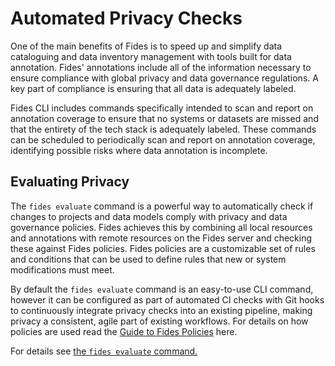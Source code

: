 # Automated Privacy Checks

One of the main benefits of Fides is to speed up and simplify data cataloguing and data inventory management with tools built for data annotation. Fides' annotations include all of the information necessary to ensure compliance with global privacy and data governance regulations. A key part of compliance is ensuring that all data is adequately labeled.

Fides CLI includes commands specifically intended to scan and report on annotation coverage to ensure that no systems or datasets are missed and that the entirety of the tech stack is adequately labeled.
These commands can be scheduled to periodically scan and report on annotation coverage, identifying possible risks where data annotation is incomplete.

## Evaluating Privacy
The ```fides evaluate``` command is a powerful way to automatically check if changes to projects and data models comply with privacy and data governance policies. Fides achieves this by combining all local resources and annotations with remote resources on the Fides server and checking these against Fides policies. Fides policies are a customizable set of rules and conditions that can be used to define rules that new or system modifications must meet.

By default the ```fides evaluate``` command is an easy-to-use CLI command, however it can be configured as part of automated CI checks with Git hooks to continuously integrate privacy checks into an existing pipeline, making privacy a consistent, agile part of existing workflows. For details on how policies are used read the [Guide to Fides Policies](#LINK) here.

For details see [the ```fides evaluate``` command.](check/cmd-evaluate)